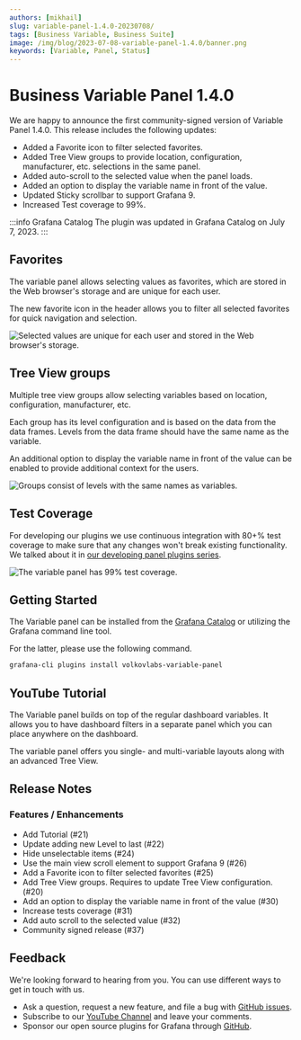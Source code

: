 ```yaml
---
authors: [mikhail]
slug: variable-panel-1.4.0-20230708/
tags: [Business Variable, Business Suite]
image: /img/blog/2023-07-08-variable-panel-1.4.0/banner.png
keywords: [Variable, Panel, Status]
---
```



# Business Variable Panel 1.4.0

We are happy to announce the first community-signed version of Variable Panel 1.4.0. This release includes the following updates:

- Added a Favorite icon to filter selected favorites.
- Added Tree View groups to provide location, configuration, manufacturer, etc. selections in the same panel.
- Added auto-scroll to the selected value when the panel loads.
- Added an option to display the variable name in front of the value.
- Updated Sticky scrollbar to support Grafana 9.
- Increased Test coverage to 99%.

:::info Grafana Catalog
The plugin was updated in Grafana Catalog on July 7, 2023.
:::

## Favorites

The variable panel allows selecting values as favorites, which are stored in the Web browser's storage and are unique for each user.

The new favorite icon in the header allows you to filter all selected favorites for quick navigation and selection.

<Image
  title="Selected values are unique for each user and stored in the Web browser's storage."
  src="/img/blog/2023-07-08-variable-panel-1.4.0/favorites.png"
/>

## Tree View groups

Multiple tree view groups allow selecting variables based on location, configuration, manufacturer, etc.

Each group has its level configuration and is based on the data from the data frames. Levels from the data frame should have the same name as the variable.

An additional option to display the variable name in front of the value can be enabled to provide additional context for the users.

<Image
  title="Groups consist of levels with the same names as variables."
  src="/img/blog/2023-07-08-variable-panel-1.4.0/groups.png"
/>

## Test Coverage

For developing our plugins we use continuous integration with 80+% test coverage to make sure that any changes won't break existing functionality. We talked about it in [our developing panel plugins series](https://www.youtube.com/watch?v=ga5Ik32vqIw).

<Image
  title="The variable panel has 99% test coverage."
  src="/img/blog/2023-07-08-variable-panel-1.4.0/codecov.png"
/>

## Getting Started

The Variable panel can be installed from the [Grafana Catalog](https://grafana.com/grafana/plugins/volkovlabs-variable-panel/) or utilizing the Grafana command line tool.

For the latter, please use the following command.

```bash
grafana-cli plugins install volkovlabs-variable-panel
```

## YouTube Tutorial

The Variable panel builds on top of the regular dashboard variables. It allows you to have dashboard filters in a separate panel which you can place anywhere on the dashboard.

The variable panel offers you single- and multi-variable layouts along with an advanced Tree View.

<Youtube
  id="mYYtMW9qiPA"
  title="Demonstrates the Variable panel functionality."
/>

## Release Notes

### Features / Enhancements

- Add Tutorial (#21)
- Update adding new Level to last (#22)
- Hide unselectable items (#24)
- Use the main view scroll element to support Grafana 9 (#26)
- Add a Favorite icon to filter selected favorites (#25)
- Add Tree View groups. Requires to update Tree View configuration. (#20)
- Add an option to display the variable name in front of the value (#30)
- Increase tests coverage (#31)
- Add auto scroll to the selected value (#32)
- Community signed release (#37)

## Feedback

We're looking forward to hearing from you. You can use different ways to get in touch with us.

- Ask a question, request a new feature, and file a bug with [GitHub issues](https://github.com/volkovlabs/volkovlabs-variable-panel/issues).
- Subscribe to our [YouTube Channel](https://www.youtube.com/@volkovlabs) and leave your comments.
- Sponsor our open source plugins for Grafana through [GitHub](https://github.com/sponsors/VolkovLabs).
